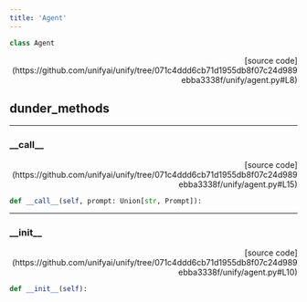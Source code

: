 ```yaml
---
title: 'Agent'
---
```


```python
class Agent
```

<p align="right">[source code](https://github.com/unifyai/unify/tree/071c4ddd6cb71d1955db8f07c24d989ebba3338f/unify/agent.py#L8)</p>



## dunder_methods

---

### \_\_call\_\_

<p align="right">[source code](https://github.com/unifyai/unify/tree/071c4ddd6cb71d1955db8f07c24d989ebba3338f/unify/agent.py#L15)</p>

```python
def __call__(self, prompt: Union[str, Prompt]):
```



---

### \_\_init\_\_

<p align="right">[source code](https://github.com/unifyai/unify/tree/071c4ddd6cb71d1955db8f07c24d989ebba3338f/unify/agent.py#L10)</p>

```python
def __init__(self):
```

